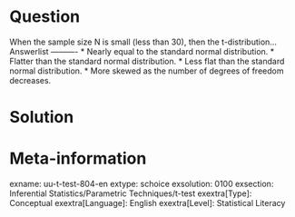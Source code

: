 Question
========
  
When the sample size N is small (less than 30), then the t-distribution... 
Answerlist
----------
* Nearly equal to the standard normal distribution.
* Flatter than the standard normal distribution.
* Less flat than the standard normal distribution.
* More skewed as the number of degrees of freedom decreases. 


Solution
========

Meta-information
================
exname: uu-t-test-804-en
extype: schoice
exsolution: 0100
exsection: Inferential Statistics/Parametric Techniques/t-test
exextra[Type]: Conceptual
exextra[Language]: English
exextra[Level]: Statistical Literacy
